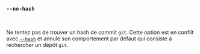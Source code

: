 ### `--no-hash`

<br />

Ne tentez pas de trouver un hash de commit `git`.
Cette option est en conflit avec [`--hash`](#--hash-hash)
et annule son comportement par défaut qui consiste à rechercher un dépôt `git`.